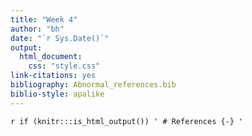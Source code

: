 ```yaml
---
title: "Week 4"
author: "bh"
date: "`r Sys.Date()`"
output: 
  html_document:
    css: "style.css"
link-citations: yes
bibliography: Abnormal_references.bib
biblio-style: apalike
---
```



`r if (knitr:::is_html_output()) '
# References {-}
'`